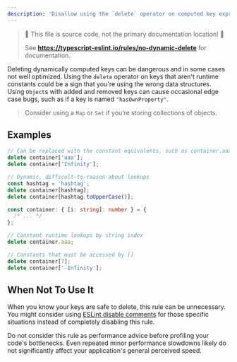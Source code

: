 ```yaml
---
description: 'Disallow using the `delete` operator on computed key expressions.'
---
```



> 🛑 This file is source code, not the primary documentation location! 🛑
>
> See **https://typescript-eslint.io/rules/no-dynamic-delete** for documentation.

Deleting dynamically computed keys can be dangerous and in some cases not well optimized.
Using the `delete` operator on keys that aren't runtime constants could be a sign that you're using the wrong data structures.
Using `Object`s with added and removed keys can cause occasional edge case bugs, such as if a key is named `"hasOwnProperty"`.

> Consider using a `Map` or `Set` if you’re storing collections of objects.

## Examples

<Tabs>
<TabItem value="❌ Incorrect">

```ts
// Can be replaced with the constant equivalents, such as container.aaa
delete container['aaa'];
delete container['Infinity'];

// Dynamic, difficult-to-reason-about lookups
const hashtag = 'hashtag';
delete container[hashtag];
delete container[hashtag.toUpperCase()];
```

</TabItem>
<TabItem value="✅ Correct">

```ts
const container: { [i: string]: number } = {
  /* ... */
};

// Constant runtime lookups by string index
delete container.aaa;

// Constants that must be accessed by []
delete container[7];
delete container['-Infinity'];
```

</TabItem>
</Tabs>

## When Not To Use It

When you know your keys are safe to delete, this rule can be unnecessary.
You might consider using [ESLint disable comments](https://eslint.org/docs/latest/use/configure/rules#using-configuration-comments-1) for those specific situations instead of completely disabling this rule.

Do not consider this rule as performance advice before profiling your code's bottlenecks.
Even repeated minor performance slowdowns likely do not significantly affect your application's general perceived speed.
